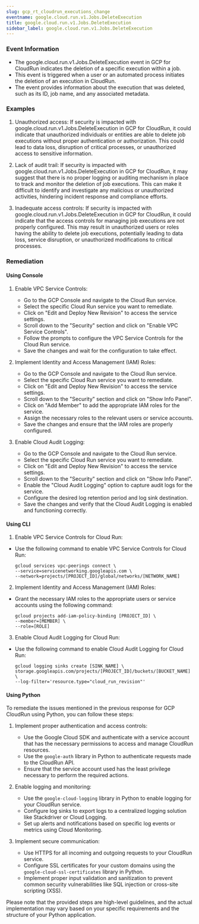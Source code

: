 ```yaml
--- 
slug: gcp_rt_cloudrun_executions_change
eventname: google.cloud.run.v1.Jobs.DeleteExecution
title: google.cloud.run.v1.Jobs.DeleteExecution
sidebar_label: google.cloud.run.v1.Jobs.DeleteExecution
---
```

                       
### Event Information

- The google.cloud.run.v1.Jobs.DeleteExecution event in GCP for CloudRun indicates the deletion of a specific execution within a job.
- This event is triggered when a user or an automated process initiates the deletion of an execution in CloudRun.
- The event provides information about the execution that was deleted, such as its ID, job name, and any associated metadata.


### Examples

1. Unauthorized access: If security is impacted with google.cloud.run.v1.Jobs.DeleteExecution in GCP for CloudRun, it could indicate that unauthorized individuals or entities are able to delete job executions without proper authentication or authorization. This could lead to data loss, disruption of critical processes, or unauthorized access to sensitive information.

2. Lack of audit trail: If security is impacted with google.cloud.run.v1.Jobs.DeleteExecution in GCP for CloudRun, it may suggest that there is no proper logging or auditing mechanism in place to track and monitor the deletion of job executions. This can make it difficult to identify and investigate any malicious or unauthorized activities, hindering incident response and compliance efforts.

3. Inadequate access controls: If security is impacted with google.cloud.run.v1.Jobs.DeleteExecution in GCP for CloudRun, it could indicate that the access controls for managing job executions are not properly configured. This may result in unauthorized users or roles having the ability to delete job executions, potentially leading to data loss, service disruption, or unauthorized modifications to critical processes.

### Remediation

#### Using Console

1. Enable VPC Service Controls:
   - Go to the GCP Console and navigate to the Cloud Run service.
   - Select the specific Cloud Run service you want to remediate.
   - Click on "Edit and Deploy New Revision" to access the service settings.
   - Scroll down to the "Security" section and click on "Enable VPC Service Controls".
   - Follow the prompts to configure the VPC Service Controls for the Cloud Run service.
   - Save the changes and wait for the configuration to take effect.

2. Implement Identity and Access Management (IAM) Roles:
   - Go to the GCP Console and navigate to the Cloud Run service.
   - Select the specific Cloud Run service you want to remediate.
   - Click on "Edit and Deploy New Revision" to access the service settings.
   - Scroll down to the "Security" section and click on "Show Info Panel".
   - Click on "Add Member" to add the appropriate IAM roles for the service.
   - Assign the necessary roles to the relevant users or service accounts.
   - Save the changes and ensure that the IAM roles are properly configured.

3. Enable Cloud Audit Logging:
   - Go to the GCP Console and navigate to the Cloud Run service.
   - Select the specific Cloud Run service you want to remediate.
   - Click on "Edit and Deploy New Revision" to access the service settings.
   - Scroll down to the "Security" section and click on "Show Info Panel".
   - Enable the "Cloud Audit Logging" option to capture audit logs for the service.
   - Configure the desired log retention period and log sink destination.
   - Save the changes and verify that the Cloud Audit Logging is enabled and functioning correctly.

#### Using CLI

1. Enable VPC Service Controls for Cloud Run:
- Use the following command to enable VPC Service Controls for Cloud Run:
  ```
  gcloud services vpc-peerings connect \
  --service=servicenetworking.googleapis.com \
  --network=projects/[PROJECT_ID]/global/networks/[NETWORK_NAME]
  ```

2. Implement Identity and Access Management (IAM) Roles:
- Grant the necessary IAM roles to the appropriate users or service accounts using the following command:
  ```
  gcloud projects add-iam-policy-binding [PROJECT_ID] \
  --member=[MEMBER] \
  --role=[ROLE]
  ```

3. Enable Cloud Audit Logging for Cloud Run:
- Use the following command to enable Cloud Audit Logging for Cloud Run:
  ```
  gcloud logging sinks create [SINK_NAME] \
  storage.googleapis.com/projects/[PROJECT_ID]/buckets/[BUCKET_NAME] \
  --log-filter='resource.type="cloud_run_revision"'
  ```

#### Using Python

To remediate the issues mentioned in the previous response for GCP CloudRun using Python, you can follow these steps:

1. Implement proper authentication and access controls:
   - Use the Google Cloud SDK and authenticate with a service account that has the necessary permissions to access and manage CloudRun resources.
   - Use the `google-auth` library in Python to authenticate requests made to the CloudRun API.
   - Ensure that the service account used has the least privilege necessary to perform the required actions.

2. Enable logging and monitoring:
   - Use the `google-cloud-logging` library in Python to enable logging for your CloudRun service.
   - Configure log sinks to export logs to a centralized logging solution like Stackdriver or Cloud Logging.
   - Set up alerts and notifications based on specific log events or metrics using Cloud Monitoring.

3. Implement secure communication:
   - Use HTTPS for all incoming and outgoing requests to your CloudRun service.
   - Configure SSL certificates for your custom domains using the `google-cloud-ssl-certificates` library in Python.
   - Implement proper input validation and sanitization to prevent common security vulnerabilities like SQL injection or cross-site scripting (XSS).

Please note that the provided steps are high-level guidelines, and the actual implementation may vary based on your specific requirements and the structure of your Python application.


 